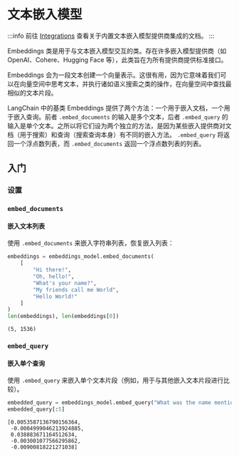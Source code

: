 # 文本嵌入模型

:::info
前往 [Integrations](/docs/integrations/text_embedding/) 查看关于内置文本嵌入模型提供商集成的文档。
:::

Embeddings 类是用于与文本嵌入模型交互的类。存在许多嵌入模型提供商（如 OpenAI、Cohere、Hugging Face 等），此类旨在为所有提供商提供标准接口。

Embeddings 会为一段文本创建一个向量表示。这很有用，因为它意味着我们可以在向量空间中思考文本，并执行诸如语义搜索之类的操作，在向量空间中查找最相似的文本片段。

LangChain 中的基类 Embeddings 提供了两个方法：一个用于嵌入文档，一个用于嵌入查询。前者 `.embed_documents` 的输入是多个文本，后者 `.embed_query` 的输入是单个文本。之所以将它们设为两个独立的方法，是因为某些嵌入提供商对文档（用于搜索）和查询（搜索查询本身）有不同的嵌入方法。
`.embed_query` 将返回一个浮点数列表，而 `.embed_documents` 返回一个浮点数列表的列表。

## 入门

### 设置


<EmbeddingTabs customVarName="embeddings_model" />

### `embed_documents`
#### 嵌入文本列表

使用 `.embed_documents` 来嵌入字符串列表，恢复嵌入列表：

```python
embeddings = embeddings_model.embed_documents(
    [
        "Hi there!",
        "Oh, hello!",
        "What's your name?",
        "My friends call me World",
        "Hello World!"
    ]
)
len(embeddings), len(embeddings[0])
```

```output
(5, 1536)
```


### `embed_query`
#### 嵌入单个查询
使用 `.embed_query` 来嵌入单个文本片段（例如，用于与其他嵌入文本片段进行比较）。

```python
embedded_query = embeddings_model.embed_query("What was the name mentioned in the conversation?")
embedded_query[:5]
```

```output
[0.0053587136790156364,
 -0.0004999046213924885,
 0.038883671164512634,
 -0.003001077566295862,
 -0.00900818221271038]
```
